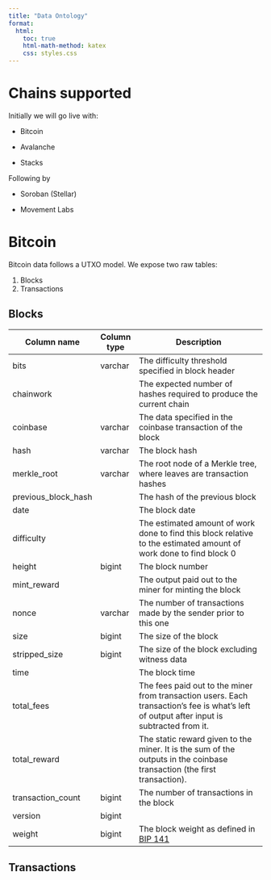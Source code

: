```yaml
---
title: "Data Ontology"
format:
  html:
    toc: true
    html-math-method: katex
    css: styles.css
---
```


# Chains supported

Initially we will go live with:

-   Bitcoin

-   Avalanche

-   Stacks

Following by

-   Soroban (Stellar)

-   Movement Labs

# Bitcoin

Bitcoin data follows a UTXO model. We expose two raw tables:

1.  Blocks
2.  Transactions

## Blocks

| Column name         | Column type | Description                                                                                                                               |
|---------------------|-------------|-------------------------------------------------------------------------------------------------------------------------------------------|
| bits                | varchar     | The difficulty threshold specified in block header                                                                                        |
| chainwork           |             | The expected number of hashes required to produce the current chain                                                                       |
| coinbase            | varchar     | The data specified in the coinbase transaction of the block                                                                               |
| hash                | varchar     | The block hash                                                                                                                            |
| merkle_root         | varchar     | The root node of a Merkle tree, where leaves are transaction hashes                                                                       |
| previous_block_hash |             | The hash of the previous block                                                                                                            |
| date                |             | The block date                                                                                                                            |
| difficulty          |             | The estimated amount of work done to find this block relative to the estimated amount of work done to find block 0                        |
| height              | bigint      | The block number                                                                                                                          |
| mint_reward         |             | The output paid out to the miner for minting the block                                                                                    |
| nonce               | varchar     | The number of transactions made by the sender prior to this one                                                                           |
| size                | bigint      | The size of the block                                                                                                                     |
| stripped_size       | bigint      | The size of the block excluding witness data                                                                                              |
| time                |             | The block time                                                                                                                            |
| total_fees          |             | The fees paid out to the miner from transaction users. Each transaction's fee is what's left of output after input is subtracted from it. |
| total_reward        |             | The static reward given to the miner. It is the sum of the outputs in the coinbase transaction (the first transaction).                   |
| transaction_count   | bigint      | The number of transactions in the block                                                                                                   |
| version             | bigint      |                                                                                                                                           |
| weight              | bigint      | The block weight as defined in [BIP 141](https://github.com/bitcoin/bips/blob/master/bip-0141.mediawiki)                                  |

## Transactions